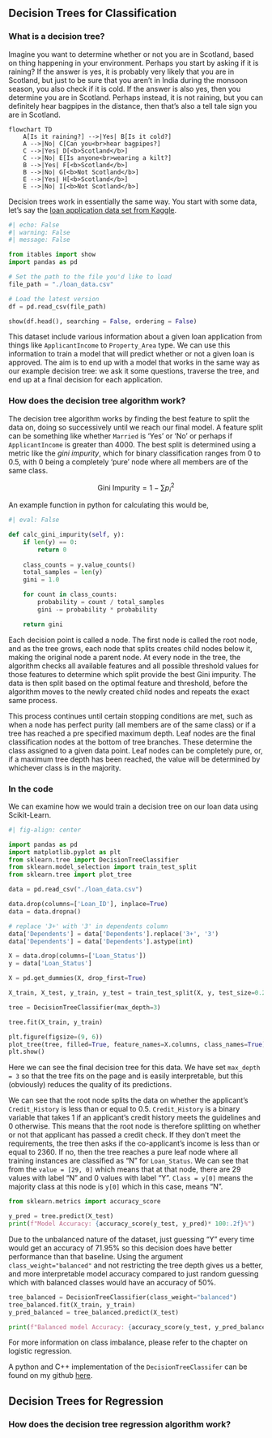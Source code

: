 ## Decision Trees for Classification

### What is a decision tree?

Imagine you want to determine whether or not you are in Scotland, based on thing happening in your environment. Perhaps you start by asking if it is raining? If the answer is yes, it is probably very likely that you are in Scotland, but just to be sure that you aren't in India during the monsoon season, you also check if it is cold. If the answer is also yes, then you determine you are in Scotland. Perhaps instead, it is not raining, but you can definitely hear bagpipes in the distance, then that's also a tell tale sign you are in Scotland. 

```mermaid
flowchart TD
    A[Is it raining?] -->|Yes| B[Is it cold?]
    A -->|No| C[Can you<br>hear bagpipes?]
    C -->|Yes| D[<b>Scotland</b>]
    C -->|No| E[Is anyone<br>wearing a kilt?]
    B -->|Yes| F[<b>Scotland</b>]
    B -->|No| G[<b>Not Scotland</b>]
    E -->|Yes| H[<b>Scotland</b>]
    E -->|No| I[<b>Not Scotland</b>]

```

Decision trees work in essentially the same way. You start with some data, let's say the [loan application data set from Kaggle](https://www.kaggle.com/datasets/bhavikjikadara/loan-status-prediction).

```python
#| echo: False
#| warning: False
#| message: False

from itables import show
import pandas as pd

# Set the path to the file you'd like to load
file_path = "./loan_data.csv"

# Load the latest version
df = pd.read_csv(file_path)

show(df.head(), searching = False, ordering = False)
```

This dataset include various information about a given loan application from things like `ApplicantIncome` to `Property_Area` type. We can use this information to train a model that will predict whether or not a given loan is approved. The aim is to end up with a model that works in the same way as our example decision tree: we ask it some questions, traverse the tree, and end up at a final decision for each application.

### How does the decision tree algorithm work?

The decision tree algorithm works by finding the best feature to split the data on, doing so successively until we reach our final model. A feature split can be something like whether `Married` is 'Yes' or 'No' or perhaps if `ApplicantIncome` is greater than 4000. The best split is determined using a metric like the _gini impurity_, which for binary classification ranges from 0 to 0.5, with 0 being a completely 'pure' node where all members are of the same class.

$$
\text{Gini Impurity} = 1 - \sum p_i^2
$$

An example function in python for calculating this would be,

```python
#| eval: False

def calc_gini_impurity(self, y):
    if len(y) == 0:
        return 0
    
    class_counts = y.value_counts()
    total_samples = len(y)
    gini = 1.0

    for count in class_counts:
        probability = count / total_samples
        gini -= probability * probability

    return gini
```

Each decision point is called a node. The first node is called the root node, and as the tree grows, each node that splits creates child nodes below it, making the original node a parent node. At every node in the tree, the algorithm checks all available features and all possible threshold values for those features to determine which split provide the best Gini impurity. The data is then split based on the optimal feature and threshold, before the algorithm moves to the newly created child nodes and repeats the exact same process.

This process continues until certain stopping conditions are met, such as when a node has perfect purity (all members are of the same class) or if a tree has reached a pre specified maximum depth. Leaf nodes are the final classification nodes at the bottom of tree branches. These determine the class assigned to a given data point. Leaf nodes can be completely pure, or, if a maximum tree depth has been reached, the value will be determined by whichever class is in the majority.

### In the code

We can examine how we would train a decision tree on our loan data using Scikit-Learn.

```python
#| fig-align: center

import pandas as pd
import matplotlib.pyplot as plt
from sklearn.tree import DecisionTreeClassifier
from sklearn.model_selection import train_test_split
from sklearn.tree import plot_tree

data = pd.read_csv("./loan_data.csv")

data.drop(columns=['Loan_ID'], inplace=True)
data = data.dropna()

# replace '3+' with '3' in dependents column
data['Dependents'] = data['Dependents'].replace('3+', '3')
data['Dependents'] = data['Dependents'].astype(int)

X = data.drop(columns=['Loan_Status'])
y = data['Loan_Status']

X = pd.get_dummies(X, drop_first=True)

X_train, X_test, y_train, y_test = train_test_split(X, y, test_size=0.2, random_state=42)

tree = DecisionTreeClassifier(max_depth=3)

tree.fit(X_train, y_train)

plt.figure(figsize=(9, 6))
plot_tree(tree, filled=True, feature_names=X.columns, class_names=True)
plt.show()
```

Here we can see the final decision tree for this data. We have set `max_depth = 3` so that the tree fits on the page and is easily interpretable, but this (obviously) reduces the quality of its predictions.

We can see that the root node splits the data on whether the applicant's `Credit_History` is less than or equal to 0.5. `Credit_History` is a binary variable that takes 1 if an applicant's credit history meets the guidelines and 0 otherwise. This means that the root node is therefore splitting on whether or not that applicant has passed a credit check. If they don't meet the requirements, the tree then asks if the co-applicant's income is less than or equal to 2360. If no, then the tree reaches a pure leaf node where all training instances are classified as "N" for `Loan_Status`. We can see that from the `value = [29, 0]` which means that at that node, there are 29 values with label "N" and 0 values with label "Y". `Class = y[0]` means the majority class at this node is `y[0]` which in this case, means "N".

```python
from sklearn.metrics import accuracy_score

y_pred = tree.predict(X_test)
print(f"Model Accuracy: {accuracy_score(y_test, y_pred)* 100:.2f}%")
```

Due to the unbalanced nature of the dataset, just guessing "Y" every time would get an accuracy of 71.95% so this decision does have better performance than that baseline. Using the argument `class_weight="balanced"` and not restricting the tree depth gives us a better, and more interpretable model accuracy compared to just random guessing which with balanced classes would have an accuracy of 50%.

```python
tree_balanced = DecisionTreeClassifier(class_weight="balanced")
tree_balanced.fit(X_train, y_train)
y_pred_balanced = tree_balanced.predict(X_test)

print(f"Balanced model Accuracy: {accuracy_score(y_test, y_pred_balanced)* 100:.2f}%")
```

For more information on class imbalance, please refer to the chapter on logistic regression.

A python and C++ implementation of the `DecisionTreeClassifer` can be found on my github [here](https://github.com/ollie-gregory/decision_tree_from_scratch).

## Decision Trees for Regression

### How does the decision tree regression algorithm work?